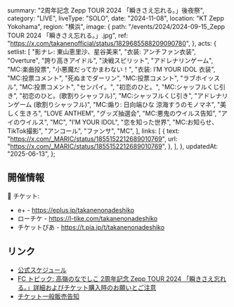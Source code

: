   summary: "2周年記念 Zepp TOUR 2024 「瞬きさえ忘れる。」後夜祭",
  category: "LIVE",
  liveType: "SOLO",
  date: "2024-11-08",
  location: "KT Zepp Yokohama",
  region: "横浜",
  image: {
    path: "/events/2024/2024-09-15_Zepp TOUR 2024 「瞬きさえ忘れる。」.jpg",
    ref: "https://x.com/takanenofficial/status/1829685588209090780",
  },
  acts: {
    setlist: [
      "影ナレ: 東山恵里沙、星谷美来",
      "衣装: アンチファン衣装",
      "Overture",
      "誇り高きアイドル",
      "決戦スピリット",
      "アドレナリンゲーム",
      "MC:楽曲投票",
      "小悪魔だってかまわない！",
      "衣装: I’M YOUR IDOL 衣装",
      "MC:投票コメント",
      "死ぬまでダーリン",
      "MC:投票コメント",
      "ラブホイッスル",
      "MC:投票コメント",
      "センパイ。",
      "初恋のひと。",
      "MC:シャッフルくじ引き",
      "初恋のひと。(歌割りシャッフル)",
      "MC:シャッフルくじ引き",
      "アドレナリンゲーム (歌割りシャッフル)",
      "MC:煽り: 日向端ひな 涼海すうのモノマネ",
      "美しく生きろ",
      "LOVE ANTHEM",
      "グッズ抽選会",
      "MC:悪鬼のウイルス告知",
      "アイのウイルス",
      "MC",
      "I’M YOUR IDOL",
      "恋を知った世界",
      "MC:お知らせ、TikTok撮影",
      "アンコール",
      "ファンサ",
      "MC",
    ],
    links: [
      {
        text: "https://x.com/_MARIC/status/1855152212689010769",
        url: "https://x.com/_MARIC/status/1855152212689010769",
      },
    ],
  },
  updatedAt: "2025-06-13",
};

## 開催情報

🎫 チケット:

- e+ - https://eplus.jp/takanenonadeshiko
- ローチケ - https://l-tike.com/takanenonadeshiko
- チケットぴあ - https://t.pia.jp/t/takanenonadeshiko

## リンク

- [公式スケジュール](https://takanenonadeshiko.jp/?p=2620)
- [FC トピック: 高嶺のなでしこ 2周年記念 Zepp TOUR 2024 「瞬きさえ忘れる。」詳細およびチケット購入時のお願いとご注意](https://takanekofc.com/topics/public/_/qtayqeijui6ozym1.html)
- [チケット一般販売告知](https://x.com/takanenofficial/status/1829685588209090780)
